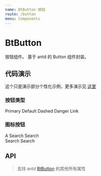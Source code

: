 ```yaml
---
name: BtButton 按钮
route: /button
menu: Components
---
```


# BtButton

按钮组件。
基于 antd 的 Button 组件封装。

## 代码演示

这个只是演示部分个性化示例，更多演示见 [这里](https://ant.design/components/button-cn/)

### 按钮类型

<Playground>
    <BtButton type="primary">Primary</BtButton>
    <BtButton>Default</BtButton>
    <BtButton type="dashed">Dashed</BtButton>
    <BtButton type="danger">Danger</BtButton>
    <BtButton type="link">Link</BtButton>
</Playground>

### 图标按钮

<Playground>
    <BtButton type="primary" shape="circle" icon="search" />
    <BtButton type="primary" shape="circle">
      A
    </BtButton>
    <BtButton type="primary" icon="search">
      Search
    </BtButton>
    <BtButton shape="circle" icon="search" />
    <BtButton icon="search">Search</BtButton>
    <br />
    <BtButton shape="circle" icon="search" />
    <BtButton icon="search">Search</BtButton>
    <BtButton type="dashed" shape="circle" icon="search" />
    <BtButton type="dashed" icon="search">
      Search
    </BtButton>
</Playground>

## API

> 支持 antd [BtButton](https://ant.design/components/button-cn/#API) 的其他所有属性

<Props of={BtButton_} />